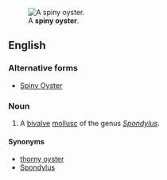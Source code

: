 [[Image:Spondylus sp.jpg|thumb|A '''spiny oyster'''.]]
==English==
===Alternative forms===
*[[Spiny Oyster]]



===Noun===
{{en-noun|sg=[[spiny]] [[oyster]]}}
{{wikipedia|Spondylus}}

#A [[bivalve]] [[mollusc]] of the genus ''[[Spondylus]]''.

====Synonyms====
*[[thorny oyster]]
*[[Spondylus]]